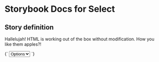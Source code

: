 

# Storybook Docs for Select

<Meta title="govtnz-import" />

## Story definition

Hallelujah! HTML is working out of the box without modification.
How you like them apples?!

<Story name="Select" height="100px">
  {` <select class="g-select" name="example">  <option>Options</option></select> `}
</Story>

